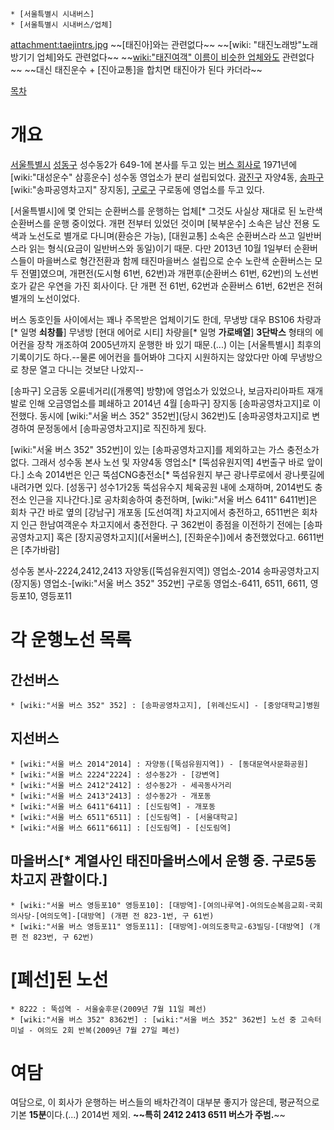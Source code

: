  * [서울특별시 시내버스]
 * [서울특별시 시내버스/업체]
attachment:taejintrs.jpg
~~[태진아]와는 관련없다~~
~~[wiki: "태진노래방"노래방기기 업체]와도 관련없다~~
~~[[wiki:"태진여객" 이름이 비슷한 업체]]와도 관련없다~~
~~대신 태진운수 + [진아교통]을 합치면 태진아가 된다 카더라~~


[[목차]]
= 개요 =
[[서울특별시]] [[성동구]] 성수동2가 649-1에 본사를 두고 있는 [[버스 회사]]로 1971년에 [wiki:"대성운수" 삼흥운수] 성수동 영업소가 분리 설립되었다. [[광진구]] 자양4동, [[송파구]] [wiki:"송파공영차고지" 장지동], [[구로구]] 구로동에 영업소를 두고 있다.

[서울특별시]에 몇 안되는 순환버스를 운행하는 업체[* 그것도 사실상 재대로 된 노란색 순환버스를 운행 중이었다. 개편 전부터 있었던 것이며 [북부운수] 소속은 남산 전용 도색과 노선도로 별개로 다니며(환승은 가능), [대원교통] 소속은 순환버스라 쓰고 일반버스라 읽는 형식(요금이 일반버스와 동일)이기 때문. 다만 2013년 10월 1일부터 순환버스들이 마을버스로 형간전환과 함께 태진마을버스 설립으로 순수 노란색 순환버스는 모두 전멸]였으며, 개편전(도시형 61번, 62번)과 개편후(순환버스 61번, 62번)의 노선번호가 같은 우연을 가진 회사이다. 단 개편 전 61번, 62번과 순환버스 61번, 62번은 전혀 별개의 노선이었다.

버스 동호인들 사이에서는 꽤나 주목받은 업체이기도 한데, 무냉방 대우 BS106 차량과[* 일명 '''쇠창틀'''] 무냉방 [현대 에어로 시티] 차량을[* 일명 '''가로배열'''] '''3단박스''' 형태의 에어컨을 장착 개조하여 2005년까지 운행한 바 있기 때문.(...) 이는 [서울특별시] 최후의 기록이기도 하다.--물론 에어컨을 틀어봐야 그다지 시원하지는 않았다만 아예 무냉방으로 창문 열고 다니는 것보단 나았지--

[송파구] 오금동 오륜네거리([개롱역] 방향)에 영업소가 있었으나, 보금자리아파트 재개발로 인해 오금영업소를 폐쇄하고 2014년 4월 [송파구] 장지동 [송파공영차고지]로 이전했다. 동시에 [wiki:"서울 버스 352" 352번](당시 362번)도 [송파공영차고지]로 변경하여 문정동에서 [송파공영차고지]로 직진하게 됬다.

[wiki:"서울 버스 352" 352번]이 있는 [송파공영차고지]를 제외하고는 가스 충전소가 없다. 그래서 성수동 본사 노선 및 자양4동 영업소[* [뚝섬유원지역] 4번출구 바로 앞이다.] 소속 2014번은 인근 뚝섬CNG충전소[* 뚝섬유원지 부근 광나루로에서 광나룻길에 내려가면 있다. [성동구] 성수1가2동 뚝섬유수지 체육공원 내에 소재하며, 2014번도 충전소 인근을 지나간다.]로 공차회송하여 충전하며, [wiki:"서울 버스 6411" 6411번]은 회차 구간 바로 옆의 [강남구] 개포동 [도선여객] 차고지에서 충전하고, 6511번은 회차지 인근 한남여객운수 차고지에서 충전한다. 구 362번이 종점을 이전하기 전에는 [송파공영차고지] 혹은 [장지공영차고지]([서울버스], [진화운수])에서 충전했었다고. 6611번은 [추가바람]

성수동 본사-2224,2412,2413
자양동([뚝섬유원지역]) 영업소-2014
송파공영차고지(장지동) 영업소-[wiki:"서울 버스 352" 352번]
구로동 영업소-6411, 6511, 6611, 영등포10, 영등포11

= 각 운행노선 목록 = 
== 간선버스 ==
 * [wiki:"서울 버스 352" 352] : [송파공영차고지], [위례신도시] - [중앙대학교]병원

== 지선버스 ==
 * [wiki:"서울 버스 2014"2014] : 자양동([뚝섬유원지역]) - [동대문역사문화공원]
 * [wiki:"서울 버스 2224"2224] : 성수동2가 - [강변역]
 * [wiki:"서울 버스 2412"2412] : 성수동2가 - 세곡동사거리
 * [wiki:"서울 버스 2413"2413] : 성수동2가 - 개포동 
 * [wiki:"서울 버스 6411"6411] : [신도림역] - 개포동
 * [wiki:"서울 버스 6511"6511] : [신도림역] - [서울대학교]
 * [wiki:"서울 버스 6611"6611] : [신도림역] - [신도림역]

== 마을버스[* 계열사인 태진마을버스에서 운행 중. 구로5동차고지 관할이다.] ==
 * [wiki:"서울 버스 영등포10" 영등포10]: [대방역]-[여의나루역]-여의도순복음교회-국회의사당-[여의도역]-[대방역] (개편 전 823-1번, 구 61번)
 * [wiki:"서울 버스 영등포11" 영등포11]: [대방역]-여의도중학교-63빌딩-[대방역] (개편 전 823번, 구 62번)

= [폐선]된 노선 =
 * 8222 : 뚝섬역 - 서울숲후문(2009년 7월 11일 폐선)
 * [wiki:"서울 버스 352" 8362번] : [wiki:"서울 버스 352" 362번] 노선 중 고속터미널 - 여의도 2회 반복(2009년 7월 27일 폐선)

= 여담 =

여담으로, 이 회사가 운행하는 버스들의 배차간격이 대부분 좋지가 않은데, 평균적으로 기본 '''15분'''이다.(...) 2014번 제외. '''~~특히 2412 2413 6511 버스가 주범.'''~~
